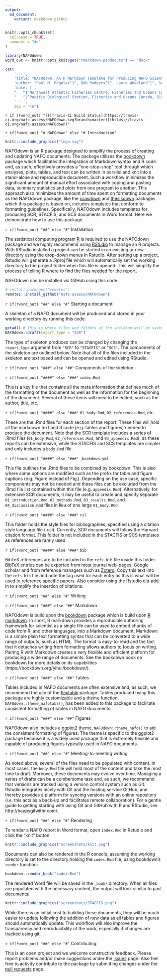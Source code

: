 ```yaml
---
output:
  md_document:
    variant: markdown_github
---
```


```r
knitr::opts_chunk$set(
  collapse = TRUE,
  comment = "#>"
)
```


```r
library(NAFOdown)
word_out <- knitr::opts_knit$get("rmarkdown.pandoc.to") == "docx"
```


```r
cat(
    '---',
    'title: "NAFOdown: An R Markdown Template for Producing NAFO Scientific Council Documents"',
    'author: "Paul M. Regular^1^, Bob Rodgers^1^, Laura Wheeland^1^, Sean C. Anderson^2^"',
    'date: |',
    "   ^1^Northwest Atlantic Fisheries Centre, Fisheries and Oceans Canada, P.O.Box 5667, St. John’s, NL, A1C 5X1, Canada\\",
    "   ^2^Pacific Biological Station, Fisheries and Oceans Canada, 3190 Hammond Bay Rd., Nanaimo, British Columbia, V9T 6N7, Canada",
    '---',
    sep = "\n")

```


`r if (!word_out) "[![Travis-CI Build Status](https://travis-ci.org/nafc-assess/NAFOdown.svg?branch=master)](https://travis-ci.org/nafc-assess/NAFOdown)"`

`r if(!word_out) "# NAFOdown" else "# Introduction"`

```r
knitr::include_graphics("logo.svg")
```

NAFOdown is an R package designed to simplify the process of creating and updating NAFO documents. The package utilizes the [bookdown](https://bookdown.org/yihui/bookdown/) package which facilitates the integration of Markdown syntax and R code and, as such, effectively provides a "one-stop-shop" tool through which analyses, plots, tables, and text can be written in parallel and knit into a stand-alone and reproducible document. Such a workflow minimizes the significant amount of manual effort associated with coping and pasting data, summary statistics and plots from one program to another. This approach also minimizes the amount of time spent on formatting documents as the NAFOdown package, like the [csasdown](https://github.com/pbs-assess/csasdown/) and [thesisdown](https://github.com/ismayc/thesisdown/) packages which this package is based on, includes templates that conform to formatting guidelines. Specifically, NAFOdown includes templates for producing SCR, STACFIS, and SCS documents in Word format. Here we demonstrate how to use this package.

`r if(!word_out) "##" else "#"` Installation

The statistical computing program [R](https://www.r-project.org/) is required to use the NAFOdown package and we highly recommend using [RStudio](https://www.rstudio.com/products/RStudio/) to manage an R projects. With RStudio installed a project can be started in an existing or new directory using the drop-down menus in Rstudio. After setting up a project, Rstudio will generate a .Rproj file which will automatically set the working directory to the project folder when this file is opened. This will simplify the process of telling R where to find the files needed for the report.

NAFOdown can be installed via GitHub using this code:

``` r
# install.packages("remotes")
remotes::install_github("nafc-assess/NAFOdown")
```

`r if(!word_out) "##" else "#"` Starting a document

A skeleton of a NAFO document will be produced and stored in your working directory by running this code:

``` r
getwd() # this is where files and folders of the skeleton will be saved
NAFOdown::draft(report_type = "SCR")
```

The type of skeleton produced can be changed by changing the `report_type` argument from `"SCR"` to `"STACFIS"` or `"SCS"`. The components of the skeleton are outlined below. Note that all of the files included in the skeleton are text based and can be opened and edited using RStudio.

`r if(!word_out) "###" else "##"`  Components of the skeleton

`r if(!word_out) "####" else "###"`  `index.Rmd`

This is a key file that contains all the meta information that defines much of the formatting of the document as well as the information for the beginning of the document. Several of these items will need to be edited, such as the author, title, etc. 

`r if(!word_out) "####" else "###"` `01_body.Rmd`, `02_references.Rmd`, etc.

These are the .Rmd files for each section of the report. These files will hold all the markdown text and R code (e.g. tables and figures) needed to produce the document. Note that the SCR template includes a series of .Rmd files (`01_body.Rmd`, `02_references.Rmd`, and `03_appendix.Rmd`), as these reports can be extensive, while the STACFIS and SCS templates are simpler and only includes a `body.Rmd` file.

`r if(!word_out) "####" else "###"` `_bookdown.yml`

This file outlines the .Rmd files to be combined by bookdown. This is also where some options are modified such as the prefix for table and figure captions (e.g. Figure instead of Fig.). Depending on the use case, specific components may not be needed and these files can be excluded from the .Rmd file list contained within this file (e.g. `appendix.Rmd`). Alternatively, for extensive SCR documents, it may be useful to create and specify separate `01_introduction.Rmd`, `02_methods.Rmd`, `03_results.Rmd`, and `04_discussion.Rmd` files in lieu of one large `01_body.Rmd`.

`r if(!word_out) "####" else "###"` `csl`

This folder holds the style files for bibliographies, specified using a citation style language file (.csl). Currently, SCR documents will follow the Harvard citation format. This folder is not included in the STACFIS or SCS templates as references are rarely used.

`r if(!word_out) "####" else "###"` `bib`

BibTeX references are to be included in the `refs.bib` file inside this folder. BibTeX entries can be exported from most journal web-pages, Google scholar and from reference managers such as [Zotero](https://www.zotero.org/). Copy this text into the `refs.bib` file and note the tag used for each entry as this is what will be used to reference specific papers. Also consider using the Rstudio [citr](https://github.com/crsh/citr) add-in to simplify the insertion of citations.

`r if(!word_out) "##" else "#"` Writing

`r if(!word_out) "###" else "##"` Markdown

NAFOdown is build upon the [bookdown](https://bookdown.org/yihui/bookdown/) package which is build upon [R markdown](http://rmarkdown.rstudio.com). In short, R markdown provides a reproducible authoring framework for scientist as a single file can be used to embed chunks of code from R, and other languages, into a Markdown document. Markdown is a simple plain text formatting syntax that can be converted to a wide range of outputs, such as HTML. The format is easy-to-read and the fact that it detaches writing from formatting allows authors to focus on writing. Pairing R with Markdown creates a very flexible and efficient platform for producing a wide range of documents. See the bookdown book on bookdown for more details on its capabilities (https://bookdown.org/yihui/bookdown/).

`r if(!word_out) "###" else "##"` Tables

Tables included in NAFO documents are often extensive and, as such, we recommend the use of the [flextable](https://davidgohel.github.io/flextable/index.html) package. Tables produced using this package are highly customizable and a theme function, `NAFOdown::theme_nafotabs()`, has been added to this package to facilitate consistent formatting of tables in NAFO documents.

`r if(!word_out) "###" else "##"` Figures

NAFOdown also includes a [ggplot2](https://ggplot2.tidyverse.org/) theme, `NAFOdown::theme_nafo()` to aid the consistent formatting of figures. The theme is specific to the ggplot2 package because it is a widely used package that is extremely flexible and capable of producing figures typically used in NAFO documents.

`r if(!word_out) "##" else "#"` Meeting-to-meeting writing

As noted above, several of the files need to be populated with content. In most cases, the `body.Rmd` file will hold most of the content and take the most time to draft. Moreover, these documents may evolve over time. Managing a series of drafts can be a cumbersome task and, as such, we recommend that versions are tracked using a version control system such as Git. Rstudio integrates nicely with Git and the hosting service GitHub, and thereby provides a platform for syncing versions with an online repository (i.e. this acts as a back-up and facilitates remote collaboration). For a gentle guide to getting starting with using Git and GitHub with R and RStudio, see http://happygitwithr.com/.

`r if(!word_out) "##" else "#"` Rendering

To render a NAFO report in Word format, open `index.Rmd` in Rstudio and click the "knit" button:

```r
knitr::include_graphics("screenshots/knit.png")
```

Documents can also be rendered in the R console, assuming the working directory is set to the directory holding the `index.Rmd` file, using bookdown's `render` function:

```r
bookdown::render_book("index.Rmd")
```
The rendered Word file will be saved in the `_book/` directory. When all files are populated with the necessary content, the output will look similar to past documents:


```r
knitr::include_graphics("screenshots/STACFIS.png")
```

While there is an initial cost to building these documents, they will be much easier to update following the addition of new data as all tables and figures should automatically update. This workflow will also improve the transparency and reproducibility of the work, especially if changes are tracked using git.

`r if(!word_out) "##" else "#"` Contributing

This is an open project and we welcome constructive feedback. Please report problems and/or make suggestions under the [issues](https://github.com/nafc-assess/NAFOdown/issues) page. Also feel free to activity contribute to the package by submitting changes under the [pull requests](https://github.com/nafc-assess/NAFOdown/pulls) page.


